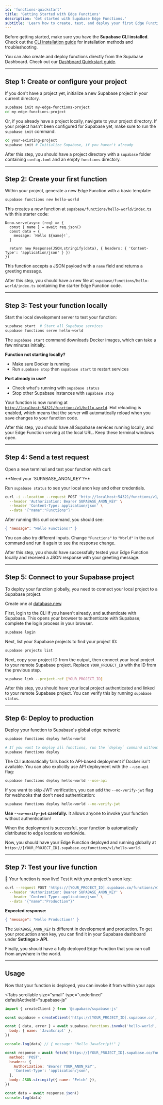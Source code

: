 ```yaml
---
id: 'functions-quickstart'
title: 'Getting Started with Edge Functions'
description: 'Get started with Supabase Edge Functions.'
subtitle: 'Learn how to create, test, and deploy your first Edge Function using the Supabase CLI.'
---
```


Before getting started, make sure you have the **Supabase CLI installed**. Check out the [CLI installation guide](/docs/guides/cli) for installation methods and troubleshooting.

<Admonition type="tip" label="Prefer using the Supabase Dashboard?">

You can also create and deploy functions directly from the Supabase Dashboard. Check out our [Dashboard Quickstart guide](/docs/guides/functions/quickstart-dashboard).

</Admonition>

---

## Step 1: Create or configure your project

If you don't have a project yet, initialize a new Supabase project in your current directory.

```bash
supabase init my-edge-functions-project
cd my-edge-functions-project
```

Or, if you already have a project locally, navigate to your project directory. If your project hasn't been configured for Supabase yet, make sure to run the `supabase init` command.

```bash
cd your-existing-project
supabase init # Initialize Supabase, if you haven't already
```

<Admonition type="note">

After this step, you should have a project directory with a `supabase` folder containing `config.toml` and an empty `functions` directory.

</Admonition>

---

## Step 2: Create your first function

Within your project, generate a new Edge Function with a basic template:

```bash
supabase functions new hello-world
```

This creates a new function at `supabase/functions/hello-world/index.ts` with this starter code:

```tsx
Deno.serve(async (req) => {
  const { name } = await req.json()
  const data = {
    message: `Hello ${name}!`,
  }

  return new Response(JSON.stringify(data), { headers: { 'Content-Type': 'application/json' } })
})
```

This function accepts a JSON payload with a `name` field and returns a greeting message.

<Admonition type="note">

After this step, you should have a new file at `supabase/functions/hello-world/index.ts` containing the starter Edge Function code.

</Admonition>

---

## Step 3: Test your function locally

Start the local development server to test your function:

```bash
supabase start  # Start all Supabase services
supabase functions serve hello-world
```

<Admonition type="info" label="First time running Supabase services?">

The `supabase start` command downloads Docker images, which can take a few minutes initially.

</Admonition>

<Admonition type="info">

**Function not starting locally?**

- Make sure Docker is running
- Run `supabase stop` then `supabase start` to restart services

**Port already in use?**

- Check what's running with `supabase status`
- Stop other Supabase instances with `supabase stop`

</Admonition>

Your function is now running at [`http://localhost:54321/functions/v1/hello-world`](http://localhost:54321/functions/v1/hello-world). Hot reloading is enabled, which means that the server will automatically reload when you save changes to your function code.

<Admonition type="note">

After this step, you should have all Supabase services running locally, and your Edge Function serving at the local URL. Keep these terminal windows open.

</Admonition>

---

## Step 4: Send a test request

Open a new terminal and test your function with curl:

<Admonition type="tip">
**Need your `SUPABASE_ANON_KEY`?**

Run `supabase status` to see your local anon key and other credentials.

</Admonition>

```bash
curl -i --location --request POST 'http://localhost:54321/functions/v1/hello-world' \
  --header 'Authorization: Bearer SUPABASE_ANON_KEY' \
  --header 'Content-Type: application/json' \
  --data '{"name":"Functions"}'
```

After running this curl command, you should see:

```json
{ "message": "Hello Functions!" }
```

You can also try different inputs. Change `"Functions"` to `"World"` in the curl command and run it again to see the response change.

<Admonition type="note">

After this step, you should have successfully tested your Edge Function locally and received a JSON response with your greeting message.

</Admonition>

---

## Step 5: Connect to your Supabase project

To deploy your function globally, you need to connect your local project to a Supabase project.

<Admonition type="tip" label="Need to create new Supabase project?">

Create one at [database.new](https://database.new/).

</Admonition>

First, login to the CLI if you haven't already, and authenticate with Supabase. This opens your browser to authenticate with Supabase; complete the login process in your browser.

```bash
supabase login
```

Next, list your Supabase projects to find your project ID:

```bash
supabase projects list
```

Next, copy your project ID from the output, then connect your local project to your remote Supabase project. Replace `YOUR_PROJECT_ID` with the ID from the previous step.

```bash
supabase link --project-ref [YOUR_PROJECT_ID]
```

<Admonition type="note">

After this step, you should have your local project authenticated and linked to your remote Supabase project. You can verify this by running `supabase status`.

</Admonition>

---

## Step 6: Deploy to production

Deploy your function to Supabase's global edge network:

```bash
supabase functions deploy hello-world

# If you want to deploy all functions, run the `deploy` command without specifying a function name:
supabase functions deploy
```

<Admonition type="tip" label="Docker not required">

The CLI automatically falls back to API-based deployment if Docker isn't available. You can also explicitly use API deployment with the `--use-api` flag:

```bash
supabase functions deploy hello-world --use-api
```

</Admonition>

If you want to skip JWT verification, you can add the `--no-verify-jwt` flag for webhooks that don't need authentication:

```bash
supabase functions deploy hello-world --no-verify-jwt
```

<Admonition type="caution" label="Security Warning">

**Use `--no-verify-jwt` carefully.** It allows anyone to invoke your function without authentication!

</Admonition>

When the deployment is successful, your function is automatically distributed to edge locations worldwide.

<Admonition type="note">

Now, you should have your Edge Function deployed and running globally at `https://[YOUR_PROJECT_ID].supabase.co/functions/v1/hello-world`.

</Admonition>

---

## Step 7: Test your live function

🎉 Your function is now live! Test it with your project's anon key:

```bash
curl --request POST 'https://[YOUR_PROJECT_ID].supabase.co/functions/v1/hello-world' \
  --header 'Authorization: Bearer SUPABASE_ANON_KEY' \
  --header 'Content-Type: application/json' \
  --data '{"name":"Production"}'
```

**Expected response:**

```json
{ "message": "Hello Production!" }
```

<Admonition type="note" label="Production vs Development Keys">

The `SUPABASE_ANON_KEY` is different in development and production. To get your production anon key, you can find it in your Supabase dashboard under **Settings > API**.

</Admonition>

Finally, you should have a fully deployed Edge Function that you can call from anywhere in the world.

---

## Usage

Now that your function is deployed, you can invoke it from within your app:

<Tabs
  scrollable
  size="small"
  type="underlined"
  defaultActiveId="supabase-js"
>

<TabPanel id="supabase-js" label="Supabase Client">

```jsx
import { createClient } from '@supabase/supabase-js'

const supabase = createClient('https://[YOUR_PROJECT_ID].supabase.co', 'YOUR_ANON_KEY')

const { data, error } = await supabase.functions.invoke('hello-world', {
  body: { name: 'JavaScript' },
})

console.log(data) // { message: "Hello JavaScript!" }
```

</TabPanel>

<TabPanel id="fetch" label="Fetch API">

```jsx
const response = await fetch('https://[YOUR_PROJECT_ID].supabase.co/functions/v1/hello-world', {
  method: 'POST',
  headers: {
    Authorization: 'Bearer YOUR_ANON_KEY',
    'Content-Type': 'application/json',
  },
  body: JSON.stringify({ name: 'Fetch' }),
})

const data = await response.json()
console.log(data)
```

</TabPanel>

</Tabs>
